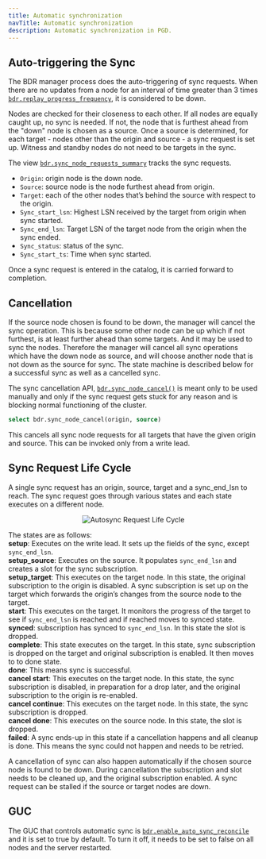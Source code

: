```yaml
---
title: Automatic synchronization
navTitle: Automatic synchronization
description: Automatic synchronization in PGD.
---
```


## Auto-triggering the Sync

The BDR manager process does the auto-triggering of sync requests. When there are no updates from a node for an interval of time greater than 3 times [`bdr.replay_progress_frequency`](/pgd/latest/reference/tables-views-functions/pgd-settings#bdrreplay_progress_frequency), it is considered to be down. 

Nodes are checked for their closeness to each other. If all nodes are equally caught up, no sync is needed. If not, the node that is furthest ahead from the "down" node is chosen as a source.  Once a source is determined, for each target - nodes other than the origin and source - a sync request is set up. Witness and standby nodes do not need to be targets in the sync. 

The view [`bdr.sync_node_requests_summary`](/pgd/latest/reference/tables-views-functions/catalogs-internal#bdrsync_node_requests_summary) tracks the sync requests.

- `Origin`: origin node is the down node.
- `Source`: source node is the node furthest ahead from origin.
- `Target`: each of the other nodes that’s behind the source with respect to the origin.
- `Sync_start_lsn`: Highest LSN received by the target from origin when sync started.
- `Sync_end_lsn`: Target LSN of the target node from the origin when the sync ended.
- `Sync_status`: status of the sync.
- `Sync_start_ts`: Time when sync started.

Once a sync request is entered in the catalog, it is carried forward to completion.

## Cancellation

If the source node chosen is found to be down, the manager will cancel the sync operation. This is because some other node can be up which if not furthest, is at least further ahead than some targets. And it may be used to sync the nodes. Therefore the manager will cancel all sync operations which have the down node as source, and will choose another node that is not down as the source for sync. The state machine is described below for a successful sync as well as a cancelled sync.

The sync cancellation API, [`bdr.sync_node_cancel()`](/pgd/latest/reference/tables-views-functions/nodes-management-interfaces#bdrsync_node_cancel) is meant only to be used manually and only if the sync request gets stuck for any reason and is blocking normal functioning of the cluster.

```sql
select bdr.sync_node_cancel(origin, source)
```

This cancels all sync node requests for all targets that have the given origin and source. This can be invoked only from a write lead.

## Sync Request Life Cycle

A single sync request has an origin, source, target and a sync_end_lsn to reach. The sync request goes through various states and each state executes on a different node.

<center>

![Autosync Request Life Cycle](images/autosyncstates.svg)

</center>

The states are as follows:  
**setup**: Executes on the write lead. It sets up the fields of the sync, except `sync_end_lsn`.  
**setup_source**: Executes on the source. It populates `sync_end_lsn` and creates a slot for the sync subscription.  
**setup_target**: This executes on the target node. In this state, the original subscription to the origin is disabled. A sync subscription is set up on the target which forwards the origin’s changes from the source node to the target.  
**start**: This executes on the target. It monitors the progress of the target to see if `sync_end_lsn` is reached and if reached moves to synced state.  
**synced**: subscription has synced to `sync_end_lsn`. In this state the slot is dropped.  
**complete**: This state executes on the target. In this state, sync subscription is dropped on the target and original subscription is enabled. It then moves to to done state.  
**done**: This means sync is successful.  
**cancel start**: This executes on the target node. In this state, the sync subscription is disabled, in preparation for a drop later, and the original subscription to the origin is re-enabled.  
**cancel continue**: This executes on the target node. In this state, the sync subscription is dropped.  
**cancel done**: This executes on the source node. In this state, the slot is dropped.  
**failed**: A sync ends-up in this state if a cancellation happens and all cleanup is done. This means the sync could not happen and needs to be retried.

A cancellation of sync can also happen automatically if the chosen source node is found to be down. During cancellation the subscription and slot needs to be cleaned up, and the original subscription enabled. A sync request can be stalled if the source or target nodes are down.

## GUC

The GUC that controls automatic sync is [`bdr.enable_auto_sync_reconcile`](/pgd/latest/reference/tables-views-functions/pgd-settings#bdrenable_auto_sync_reconcile) and it is set to true by default. To turn it off, it needs to be set to false on all nodes and the server restarted.

